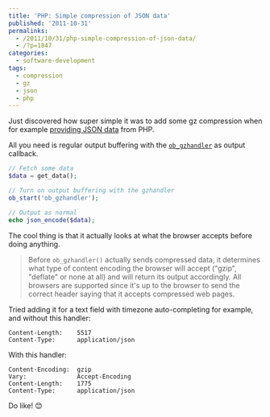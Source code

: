 ---
title: 'PHP: Simple compression of JSON data'
published: '2011-10-31'
permalinks:
  - /2011/10/31/php-simple-compression-of-json-data/
  - /?p=1847
categories:
  - software-development
tags:
  - compression
  - gz
  - json
  - php
---

Just discovered how super simple it was to add some gz compression when for example [providing JSON data](/?p=1021 'How to easily provide JSON and JSONP') from PHP.

All you need is regular output buffering with the [`ob_gzhandler`](http://php.net/manual/en/function.ob-gzhandler.php) as output callback.

```php
// Fetch some data
$data = get_data();

// Turn on output buffering with the gzhandler
ob_start('ob_gzhandler');

// Output as normal
echo json_encode($data);
```

The cool thing is that it actually looks at what the browser accepts before doing anything.

> Before `ob_gzhandler()` actually sends compressed data, it determines what type
> of content encoding the browser will accept ("gzip", "deflate" or none at all)
> and will return its output accordingly. All browsers are supported since it's
> up to the browser to send the correct header saying that it accepts compressed
> web pages.

Tried adding it for a text field with timezone auto-completing for example, and without this handler:

```text
Content-Length:    5517
Content-Type:      application/json
```

With this handler:

```text
Content-Encoding:  gzip
Vary:              Accept-Encoding
Content-Length:    1775
Content-Type:      application/json
```

Do like! 😊
